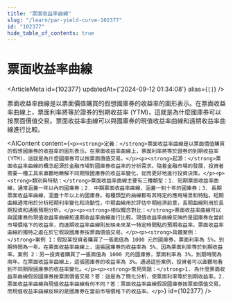 ```yaml
---
title: "票面收益率曲線"
slug: "/learn/par-yield-curve-102377"
id: "102377"
hide_table_of_contents: true
---
```



# 票面收益率曲線

<ArticleMeta id={102377} updatedAt={'2024-09-12 01:34:08'} alias={`[]`} />
<div className='border-solid border-b border-t-0 my-4 border-[var(--ifm-color-gray-300)]' />

票面收益率曲線是以票面價值購買的假想國庫券的收益率的圖形表示。在票面收益率曲線上，票面利率將等於證券的到期收益率 (YTM)，這就是為什麼國庫券可以按票面價值交易。票面收益率曲線可以與國庫券的現值收益率曲線和遠期收益率曲線進行比較。

<AIContent content={`<p><strong>定義：</strong>票面收益率曲線是以票面價值購買的假想國庫券的收益率的圖形表示。在票面收益率曲線上，票面利率將等於證券的到期收益率 (YTM)，這就是為什麼國庫券可以按票面價值交易。</p><p><strong>起源：</strong>票面收益率曲線的概念起源於金融市場對國庫券收益率的分析需求。隨着金融市場的發展，投資者需要一種工具來直觀地瞭解不同期限國庫券的收益率變化，從而更好地進行投資決策。</p><p><strong>類別與特點：</strong>票面收益率曲線主要有三種類型：1. 短期票面收益率曲線，通常涵蓋一年以內的國庫券；2. 中期票面收益率曲線，涵蓋一到十年的國庫券；3. 長期票面收益率曲線，涵蓋十年以上的國庫券。每種類型的曲線都有其特定的應用場景和特點。短期曲線通常用於分析短期利率變化和流動性，中期曲線用於評估中期經濟前景，長期曲線則用於長期投資和通脹預期分析。</p><p><strong>相似概念對比：</strong>票面收益率曲線可以與國庫券的現值收益率曲線和遠期收益率曲線進行比較。現值收益率曲線反映的是國庫券在當前市場價格下的收益率，而遠期收益率曲線則反映未來某一特定時間點的預期收益率。票面收益率曲線的獨特之處在於它假設國庫券按票面價值交易。</p><p><strong>具體案例：</strong>案例 1：假設某投資者購買了一張面值為 1000 元的國庫券，票面利率為 5%，到期時間為一年。在票面收益率曲線上，這張國庫券的收益率為 5%，因為票面利率等於到期收益率。案例 2：另一投資者購買了一張面值為 1000 元的國庫券，票面利率為 3%，到期時間為兩年。在票面收益率曲線上，這張國庫券的收益率為 3%。通過這些案例，投資者可以直觀地看到不同期限國庫券的收益率變化。</p><p><strong>常見問題：</strong>1. 為什麼票面收益率曲線假設國庫券按票面價值交易？答：這是為了簡化分析，使票面利率等於到期收益率。2. 票面收益率曲線與現值收益率曲線有何不同？答：票面收益率曲線假設國庫券按票面價值交易，而現值收益率曲線反映的是國庫券在當前市場價格下的收益率。</p>`} id={102377} />
